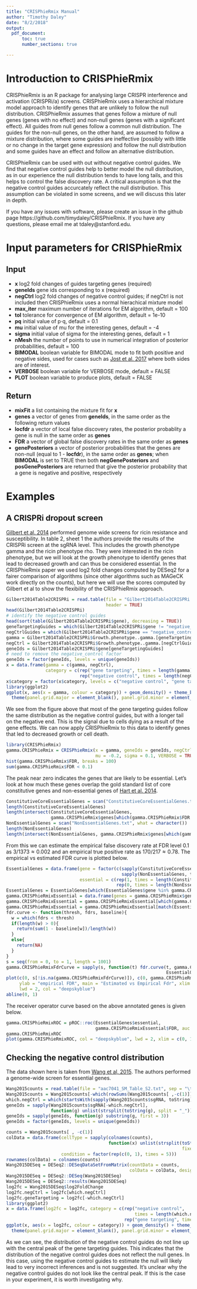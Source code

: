 ```yaml
---
title: "CRISPhieRmix Manual"
author: "Timothy Daley"
date: "8/2/2018"
output: 
  pdf_document:
      toc: true
      number_sections: true

---
```


\tableofcontents

\newpage

# Introduction to CRISPhieRmix

CRISPhieRmix is an R package for analysing large CRISPR interference and activation (CRISPRi/a) screens.  CRISPhieRmix uses a hierarchical mixture model approach to identify genes that are unlikely to follow the null distribution.  CRISPhieRmix assumes that genes follow a mixture of null genes (genes with no effect) and non-null genes (genes with a significant effect).  All guides from null genes follow a common null distribution.  The guides for the non-null genes, on the other hand, are assumed to follow a mixture distribution, where some guides are ineffective (possibly with little or no change in the target gene expression) and follow the null distribution and some guides have an effect and follow an alternative distribution.  

CRISPhieRmix can be used with out without negative control guides.  We find that negative control guides help to better model the null distribution, as in our experience the null distribution tends to have long tails, and this helps to control the false discovery rate.  A critical assumption is that the negative control guides accurcately reflect the null distribution.  This assumption can be violated in some screens, and we will discuss this later in depth.

If you have any issues with software, please create an issue in the github page https://github.com/timydaley/CRISPhieRmix.  If you have any questions, please email me at tdaley@stanford.edu.



\newpage

# Input parameters for CRISPhieRmix

## Input

* **x** log2 fold changes of guides targeting genes (required)
* **geneIds** gene ids corresponding to x (required)
* **negCtrl** log2 fold changes of negative control guides; if negCtrl is not included then CRISPhieRmix uses a normal hierachical mixture model
* **max_iter** maximum number of iterations for EM algorithm, default = 100
* **tol** tolerance for convergence of EM algorithm, default = 1e-10
* **pq** initial value of p$\cdot$q, default = 0.1
* **mu** initial value of mu for the interesting genes, default = -4
* **sigma** initial value of sigma for the interesting genes, default = 1
* **nMesh** the number of points to use in numerical integration of posterior probabilities, default = 100
* **BIMODAL** boolean variable for BIMODAL mode to fit both positive and negative sides, used for cases such as [Jost et al. 2017](https://www.ncbi.nlm.nih.gov/pmc/articles/PMC5640507/) where both sides are of interest.
* **VERBOSE** boolean variable for VERBOSE mode, default = FALSE
* **PLOT** boolean variable to produce plots, default = FALSE

## Return

* **mixFit** a list containing the mixture fit for **x**
* **genes** a vector of genes from **geneIds**, in the same order as the following return values
* **locfdr** a vector of local false discovery rates, the posterior probablity a gene is null in the same order as **genes**
* **FDR** a vector of global false discovery rates in the same order as **genes**
* **genePosteriors** a vector of posterior probabilities that the genes are non-null (equal to 1 - **locfdr**), in the same order as **genes**; when **BIMODAL** is set to TRUE then both **negGenePosteriors** and **posGenePosteriors** are returned that give the posterior probability that a gene is negative and positive, respectively


\newpage 

# Examples

## A CRISPRi dropout screen

[Gilbert et al. 2014](https://www.sciencedirect.com/science/article/pii/S0092867414011787) performed genome wide screens for ricin resistance and susceptibility.  In table 2, sheet 1 the authors provide the results of the CRISPRi screen at the sgRNA level.  This includes the growth phenotype gamma and the ricin phenotype rho.  They were interested in the ricin phenotype, but we will look at the growth phenotype to identify genes that lead to decreased growth and can thus be considered essential.  In the CRISPhieRmix paper we used log2 fold changes computed by DESeq2 for a fairer comparison of algorithms (since other algorithms such as MAGeCK work directly on the counts), but here we will use the scores computed by Gilbert et al to show the flexibility of the CRISPhieRmix approach.

```r
Gilbert2014Table2CRISPRi = read.table(file = "Gilbert2014Table2CRISPRi.txt", sep = "\t", 
                                      header = TRUE)
head(Gilbert2014Table2CRISPRi)
# identify the negative control guides
head(sort(table(Gilbert2014Table2CRISPRi$gene), decreasing = TRUE))
geneTargetingGuides = which(Gilbert2014Table2CRISPRi$gene != "negative_control")
negCtrlGuides = which(Gilbert2014Table2CRISPRi$gene == "negative_control")
gamma = Gilbert2014Table2CRISPRi$Growth.phenotype..gamma.[geneTargetingGuides]
negCtrl = Gilbert2014Table2CRISPRi$Growth.phenotype..gamma.[negCtrlGuides]
geneIds = Gilbert2014Table2CRISPRi$gene[geneTargetingGuides]
# need to remove the negative_control factor
geneIds = factor(geneIds, levels = unique(geneIds))
x = data.frame(gamma = c(gamma, negCtrl), 
               category = c(rep("gene targeting", times = length(gamma)), 
                            rep("negative control", times = length(negCtrl))))
x$category = factor(x$category, levels = c("negative control", "gene targeting"))
library(ggplot2)
ggplot(x, aes(x = gamma, colour = category)) + geom_density() + theme_bw() + 
  theme(panel.grid.major = element_blank(), panel.grid.minor = element_blank(), axis.line = element_line(colour = "black")) 
```

We see from the figure above that most of the gene targeting guides follow the same distribution as the negative control guides, but with a longer tail on the negative end.  This is the signal due to cells dying as a result of the gene effects.  We can now apply CRISPhieRmix to this data to identify genes that led to decreased growth or cell death.

```r
library(CRISPhieRmix)
gamma.CRISPhieRmix = CRISPhieRmix(x = gamma, geneIds = geneIds, negCtrl = negCtrl, 
                                  mu = -0.2, sigma = 0.1, VERBOSE = TRUE, PLOT = TRUE)
hist(gamma.CRISPhieRmix$FDR, breaks = 100)
sum(gamma.CRISPhieRmix$FDR < 0.1)
```

The peak near zero indicates the genes that are likely to be essential.  Let's look at how much these genes overlap the gold standard list of core constitutive genes and non-essential genes of [Hart et al. 2014](http://msb.embopress.org/content/10/7/733).  

```r
ConstitutiveCoreEssentialGenes = scan("ConstitutiveCoreEssentialGenes.txt", what = character())
length(ConstitutiveCoreEssentialGenes)
length(intersect(ConstitutiveCoreEssentialGenes, 
                 gamma.CRISPhieRmix$genes[which(gamma.CRISPhieRmix$FDR < 0.1)]))
NonEssentialGenes = scan("NonEssentialGenes.txt", what = character())
length(NonEssentialGenes)
length(intersect(NonEssentialGenes, gamma.CRISPhieRmix$genes[which(gamma.CRISPhieRmix$FDR < 0.1)]))
```

From this we can estimate the empirical false discovery rate at FDR level $0.1$ as $3/1373 \approx 0.002$ and an empirical true positive rate as $170/217 \approx 0.78$.  The empirical vs estimated FDR curve is plotted below.

```r
EssentialGenes = data.frame(gene = factor(c(sapply(ConstitutiveCoreEssentialGenes, toString),
                                            sapply(NonEssentialGenes, toString))), 
                            essential = c(rep(1, times = length(ConstitutiveCoreEssentialGenes)), 
                                          rep(0, times = length(NonEssentialGenes))))
EssentialGenes = EssentialGenes[which(EssentialGenes$gene %in% gamma.CRISPhieRmix$genes), ]
gamma.CRISPhieRmixEssential = data.frame(genes = gamma.CRISPhieRmix$genes, FDR = gamma.CRISPhieRmix$FDR)
gamma.CRISPhieRmixEssential = gamma.CRISPhieRmixEssential[which(gamma.CRISPhieRmixEssential$genes %in% EssentialGenes$gene), ]
gamma.CRISPhieRmixEssential = gamma.CRISPhieRmixEssential[match(EssentialGenes$gene, gamma.CRISPhieRmixEssential$genes), ]
fdr.curve <- function(thresh, fdrs, baseline){
  w = which(fdrs < thresh)
  if(length(w) > 0){
    return(sum(1 - baseline[w])/length(w))
  }
  else{
    return(NA)
  }
}
s = seq(from = 0, to = 1, length = 1001)
gamma.CRISPhieRmixFdrCurve = sapply(s, function(t) fdr.curve(t, gamma.CRISPhieRmixEssential$FDR,
                                                             EssentialGenes$essential))
plot(c(0, s[!is.na(gamma.CRISPhieRmixFdrCurve)]), c(0, gamma.CRISPhieRmixFdrCurve[!is.na(gamma.CRISPhieRmixFdrCurve)]), type = "l", xlab = "estimated FDR", 
     ylab = "empirical FDR", main = "Estimated vs Empirical Fdr", xlim = c(0, 1), ylim = c(0, 1),
     lwd = 2, col = "deepskyblue")
abline(0, 1)
```

The receiver operator curve based on the above annotated genes is given below.

```r
gamma.CRISPhieRmixROC = pROC::roc(EssentialGenes$essential, 
                                  gamma.CRISPhieRmixEssential$FDR, auc = TRUE)
gamma.CRISPhieRmixROC
plot(gamma.CRISPhieRmixROC, col = "deepskyblue", lwd = 2, xlim = c(0, 1), ylim = c(0, 1), main = "ROC")
```

\newpage

## Checking the negative control distribution

The data shown here is taken from [Wang et al, 2015](http://science.sciencemag.org/content/350/6264/1096.full).  The authors performed a genome-wide screen for essential genes.  

```r
Wang2015counts = read.table(file = "aac7041_SM_Table_S2.txt", sep = "\t", header = TRUE)
Wang2015counts = Wang2015counts[-which(rowSums(Wang2015counts[ ,-c(1)]) == 0), ]
which.negCtrl = which(startsWith(sapply(Wang2015counts$sgRNA, toString), "CTRL"))
geneIds = sapply(Wang2015counts$sgRNA[-which.negCtrl], 
                 function(g) unlist(strsplit(toString(g), split = "_"))[1])
geneIds = sapply(geneIds, function(g) substring(g, first = 3))
geneIds = factor(geneIds, levels = unique(geneIds))

counts = Wang2015counts[ , -c(1)]
colData = data.frame(cellType = sapply(colnames(counts), 
                                       function(x) unlist(strsplit(toString(x), split = ".", 
                                                                   fixed = TRUE))[1]), 
                     condition = factor(rep(c(0, 1), times = 5)))
rownames(colData) = colnames(counts)
Wang2015DESeq = DESeq2::DESeqDataSetFromMatrix(countData = counts, 
                                               colData = colData, design = ~ condition)
Wang2015DESeq = DESeq2::DESeq(Wang2015DESeq)
Wang2015DESeq = DESeq2::results(Wang2015DESeq)
log2fc = Wang2015DESeq$log2FoldChange
log2fc.negCtrl = log2fc[which.negCtrl]
log2fc.geneTargeting = log2fc[-which.negCtrl]
library(ggplot2)
x = data.frame(log2fc = log2fc, category = c(rep("negative control", 
                                                 times = length(which.negCtrl)), 
                                             rep("gene targeting", times = length(log2fc.geneTargeting))))
ggplot(x, aes(x = log2fc, colour = category)) + geom_density() + theme_bw() + 
  theme(panel.grid.major = element_blank(), panel.grid.minor = element_blank(), axis.line = element_line(colour = "black"))
```

As we can see, the distribution of the negative control guides do not line up with the central peak of the gene targeting guides.  This indicates that the distribution of the negative control guides does not reflect the null genes.  In this case, using the negative control guides to estimate the null will likely lead to very incorrect inferences and is not suggested.  It's unclear why the negative control guides do not look like the central peak.  If this is the case in your experiment, it is worth investigating why.